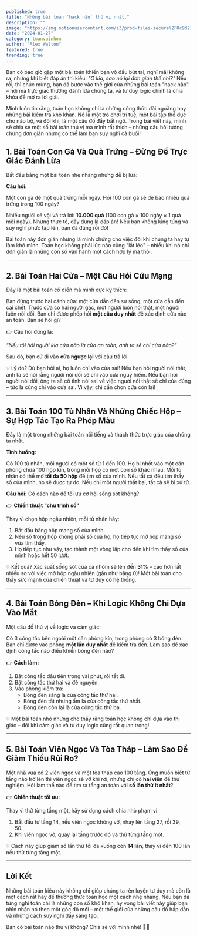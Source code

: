 ```yaml
---
published: true
title: "Những bài toán 'hack não' thú vị nhất."
description: ""
image: "https://img.notionusercontent.com/s3/prod-files-secure%2F0c9d2145-23bb-4f98-aedd-467c53e8cbc7%2F2f1cc0b0-add8-4f3f-af70-440e34cd07cb%2FDALLE_2025-01-30_23.08.47_-_A_vibrant_and_engaging_thumbnail_for_a_math_blog_titled_Nhung_Bai_Toan_Hack_Nao_Thu_Vi_Nhat._The_image_should_include_fun_mathematical_symbols_ques.webp/size/w=2000?exp=1738648603&sig=aptcywwe8VpPnKqcT8qqgeqWTP4hNPWMY5l79sCtnrs"
date: "2024-01-27"
category: toanvuinhon
author: "Alex Walton"
featured: true
trending: true
---
```


Bạn có bao giờ gặp một bài toán khiến bạn vò đầu bứt tai, nghĩ mãi không ra, nhưng khi biết đáp án thì kiểu: _"Ơ kìa, sao nó lại đơn giản thế nhỉ?"_ Nếu rồi, thì chúc mừng, bạn đã bước vào thế giới của những bài toán "hack não" – nơi mà trực giác thường đánh lừa chúng ta, và tư duy logic chính là chìa khóa để mở ra lời giải.

Mình luôn tin rằng, toán học không chỉ là những công thức dài ngoằng hay những bài kiểm tra khô khan. Nó là một trò chơi trí tuệ, một bài tập thể dục cho não bộ, và đôi khi, là một câu đố đầy bất ngờ. Trong bài viết này, mình sẽ chia sẻ một số bài toán thú vị mà mình rất thích – những câu hỏi tưởng chừng đơn giản nhưng có thể làm bạn suy nghĩ cả buổi!

## 1. Bài Toán Con Gà Và Quả Trứng – Đừng Để Trực Giác Đánh Lừa

Bắt đầu bằng một bài toán nhẹ nhàng nhưng dễ bị lừa:

**Câu hỏi:**

Một con gà đẻ một quả trứng mỗi ngày. Hỏi 100 con gà sẽ đẻ bao nhiêu quả trứng trong 100 ngày?

Nhiều người sẽ vội vã trả lời: **10.000 quả** (100 con gà × 100 ngày × 1 quả mỗi ngày). Nhưng thực tế, đây đúng là đáp án! Nếu bạn không lúng túng và suy nghĩ phức tạp lên, bạn đã đúng rồi đó!

Bài toán này đơn giản nhưng là minh chứng cho việc đôi khi chúng ta hay tự làm khó mình. Toán học không phải lúc nào cũng "lắt léo" – nhiều khi nó chỉ đơn giản là những con số vận hành một cách hợp lý mà thôi.

---

## 2. Bài Toán Hai Cửa – Một Câu Hỏi Cứu Mạng

Đây là một bài toán cổ điển mà mình cực kỳ thích:

Bạn đứng trước hai cánh cửa: một cửa dẫn đến sự sống, một cửa dẫn đến cái chết. Trước cửa có hai người gác, một người luôn nói thật, một người luôn nói dối. Bạn chỉ được phép hỏi **một câu duy nhất** để xác định cửa nào an toàn. Bạn sẽ hỏi gì?

👉 Câu hỏi đúng là:

_"Nếu tôi hỏi người kia cửa nào là cửa an toàn, anh ta sẽ chỉ cửa nào?"_

Sau đó, bạn cứ đi vào **cửa ngược lại** với câu trả lời.

💡 Lý do? Dù bạn hỏi ai, họ luôn chỉ vào cửa sai! Nếu bạn hỏi người nói thật, anh ta sẽ nói rằng người nói dối sẽ chỉ vào cửa nguy hiểm. Nếu bạn hỏi người nói dối, ông ta sẽ cố tình nói sai về việc người nói thật sẽ chỉ cửa đúng – tức là cũng chỉ vào cửa sai. Vì vậy, chỉ cần chọn cửa còn lại!

---

## 3. Bài Toán 100 Tù Nhân Và Những Chiếc Hộp – Sự Hợp Tác Tạo Ra Phép Màu

Đây là một trong những bài toán nổi tiếng và thách thức trực giác của chúng ta nhất.

**Tình huống:**

Có 100 tù nhân, mỗi người có một số từ 1 đến 100. Họ bị nhốt vào một căn phòng chứa 100 hộp kín, trong mỗi hộp có một con số khác nhau. Mỗi tù nhân có thể mở **tối đa 50 hộp** để tìm số của mình. Nếu tất cả đều tìm thấy số của mình, họ sẽ được tự do. Nếu chỉ một người thất bại, tất cả sẽ bị xử tử.

**Câu hỏi:** Có cách nào để tối ưu cơ hội sống sót không?

👉 **Chiến thuật "chu trình số"**

Thay vì chọn hộp ngẫu nhiên, mỗi tù nhân hãy:

1. Bắt đầu bằng hộp mang số của mình.
2. Nếu số trong hộp không phải số của họ, họ tiếp tục mở hộp mang số vừa tìm thấy.
3. Họ tiếp tục như vậy, tạo thành một vòng lặp cho đến khi tìm thấy số của mình hoặc hết 50 lượt.

💡 Kết quả? Xác suất sống sót của cả nhóm sẽ lên đến **31%** – cao hơn rất nhiều so với việc mở hộp ngẫu nhiên (gần như bằng 0)! Một bài toán cho thấy sức mạnh của chiến thuật và tư duy có hệ thống.

---

## 4. Bài Toán Bóng Đèn – Khi Logic Không Chỉ Dựa Vào Mắt

Một câu đố thú vị về logic và cảm giác:

Có 3 công tắc bên ngoài một căn phòng kín, trong phòng có 3 bóng đèn. Bạn chỉ được vào phòng **một lần duy nhất** để kiểm tra đèn. Làm sao để xác định công tắc nào điều khiển bóng đèn nào?

👉 **Cách làm:**

1. Bật công tắc đầu tiên trong vài phút, rồi tắt đi.
2. Bật công tắc thứ hai và để nguyên.
3. Vào phòng kiểm tra:
   - Bóng đèn sáng là của công tắc thứ hai.
   - Bóng đèn tắt nhưng ấm là của công tắc thứ nhất.
   - Bóng đèn còn lại là của công tắc thứ ba.

💡 Một bài toán nhỏ nhưng cho thấy rằng toán học không chỉ dựa vào thị giác – đôi khi cảm giác và tư duy logic cũng rất quan trọng!

---

## 5. Bài Toán Viên Ngọc Và Tòa Tháp – Làm Sao Để Giảm Thiểu Rủi Ro?

Một nhà vua có 2 viên ngọc và một tòa tháp cao 100 tầng. Ông muốn biết từ tầng nào trở lên thì viên ngọc sẽ vỡ khi rơi, nhưng chỉ có **hai viên** để thử nghiệm. Hỏi làm thế nào để tìm ra tầng an toàn với **số lần thử ít nhất**?

👉 **Chiến thuật tối ưu:**

Thay vì thử từng tầng một, hãy sử dụng cách chia nhỏ phạm vi:

1. Bắt đầu từ tầng 14, nếu viên ngọc không vỡ, nhảy lên tầng 27, rồi 39, 50...
2. Khi viên ngọc vỡ, quay lại tầng trước đó và thử từng tầng một.

💡 Cách này giúp giảm số lần thử tối đa xuống còn **14 lần**, thay vì đến 100 lần nếu thử từng tầng một.

---

## Lời Kết

Những bài toán kiểu này không chỉ giúp chúng ta rèn luyện tư duy mà còn là một cách rất hay để thưởng thức toán học một cách nhẹ nhàng. Nếu bạn đã từng nghĩ toán chỉ là những con số khô khan, hy vọng bài viết này giúp bạn nhìn nhận nó theo một góc độ mới – một thế giới của những câu đố hấp dẫn và những cách suy nghĩ đầy sáng tạo.

Bạn có bài toán nào thú vị không? Chia sẻ với mình nhé! 🚀🔢
